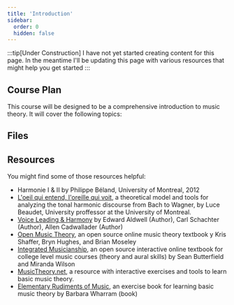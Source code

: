 ```yaml
---
title: 'Introduction'
sidebar:
  order: 0
  hidden: false
---
```



:::tip[Under Construction]
I have not yet started creating content for this page. In the meantime I'll be updating this page with various resources that might help you get started
:::

## Course Plan

This course will be designed to be a comprehensive introduction to music theory. It will cover the following topics:

<LinkCard
  title="Notation"
  href="/music-theory/notation"
  description="Learn the basics of music notation, including staff, clefs, and note values."
/>
<LinkCard
  title="Major & Minor Scales"
  href="/music-theory/major-minor-scales"
  description="Understand the structure and patterns of major and minor scales."
/>
<LinkCard
  title="Other Modes"
  href="/music-theory/other-modes"
  description="Explore different musical modes beyond major and minor scales."
/>
<LinkCard
  title="Intervals"
  href="/music-theory/intervals"
  description="Learn about the distances between notes and how they are classified."
/>
<LinkCard
  title="Chords"
  href="/music-theory/chords"
  description="Discover how chords are built and how they function in music."
/>
<LinkCard
  title="Cadence & Melody Writing"
  href="/music-theory/cadence-melody-writing"
  description="Study the principles of creating melodies and cadences."
/>
<LinkCard
  title="Time"
  href="/music-theory/time"
  description="Understand rhythm, meter, and time signatures in music."
/>
<LinkCard
  title="Naming Keys & Transpositions"
  href="/music-theory/naming-keys-transpositions"
  description="Learn how to name keys and transpose music to different keys."
/>

## Files

<LinkCard
  title="How to Read Music Notation"
  href="https://docs.google.com/presentation/d/1fuKFveYn23L7d7b-VzXtn_52-oYxmlMk8_8hj98eZUs/edit?usp=drive_link"
  description="I created this google slides Document to give my students who are just starting to read music.  It contains links to exercises I've created."
/>

## Resources

You might find some of those resources helpful:

- Harmonie I & II by Philippe Béland, University of Montreal, 2012
- [L'oeil qui entend, l'oreille qui voit](https://bw.musique.umontreal.ca/), a theoretical model and tools for analyzing the tonal harmonic discourse from Bach to Wagner, by Luce Beaudet, University proffessor at the University of Montreal.
- [Voice Leading & Harmony](https://www.amazon.com/Harmony-Voice-Leading-Edward-Aldwell/dp/0495189758) by Edward Aldwell (Author), Carl Schachter (Author), Allen Cadwallader (Author)
- [Open Music Theory](https://openmusictheory.github.io/), an open source online music theory textbook y Kris Shaffer, Bryn Hughes, and Brian Moseley
- [Integrated Musicianship](https://intmus.github.io/), an open source interactive online textbook for college level music courses (theory and aural skills) by Sean Butterfield and Miranda Wilson
- [MusicTheory.net](https://www.musictheory.net/), a resource with interactive exercises and tools to learn basic music theory.
- [Elementary Rudiments of Music](https://www.amazon.com/Elementary-Rudiments-Music-Barbara-Wharram/dp/0887970044), an exercise book for learning basic music theory by Barbara Wharram (book)
